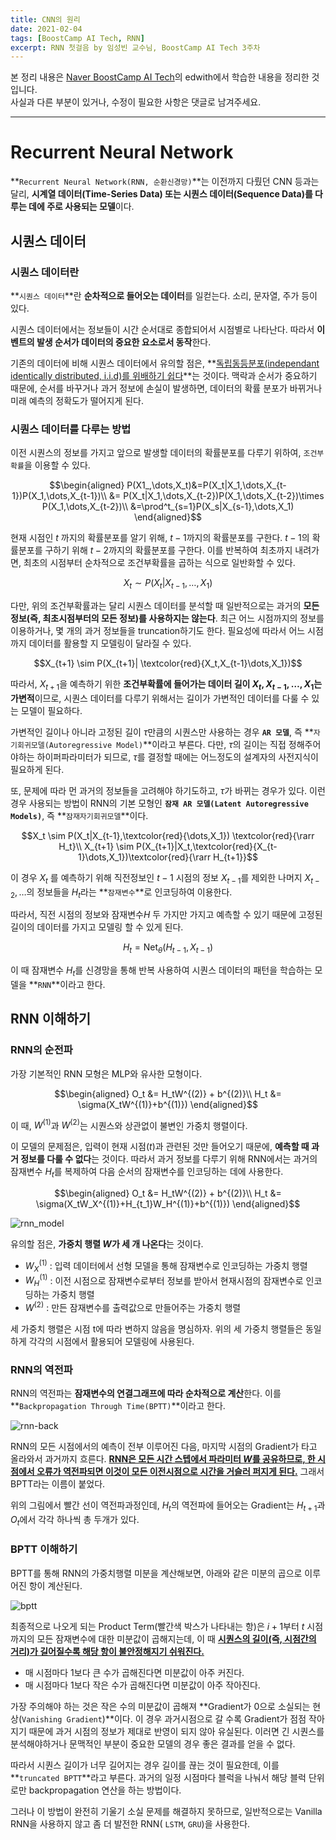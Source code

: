 ```yaml
---
title: CNN의 원리
date: 2021-02-04
tags: [BoostCamp AI Tech, RNN]
excerpt: RNN 첫걸음 by 임성빈 교수님, BoostCamp AI Tech 3주차
---
```

본 정리 내용은 [Naver BoostCamp AI Tech](https://boostcamp.connect.or.kr/)의 edwith에서 학습한 내용을 정리한 것입니다.  
사실과 다른 부분이 있거나, 수정이 필요한 사항은 댓글로 남겨주세요.

---

# Recurrent Neural Network

**`Recurrent Neural Network(RNN, 순환신경망)`**는 이전까지 다뤘던 CNN 등과는 달리, **시계열 데이터(Time-Series Data) 또는 시퀀스 데이터(Sequence Data)를 다루는 데에 주로 사용되는 모델**이다.

## 시퀀스 데이터

### 시퀀스 데이터란

**`시퀀스 데이터`**란 **순차적으로 들어오는 데이터**를 일컫는다. 소리, 문자열, 주가 등이 있다.

시퀀스 데이터에서는 정보들이 시간 순서대로 종합되어서 시점별로 나타난다. 따라서 **이벤트의 발생 순서가 데이터의 중요한 요소로서 동작**한다.

기존의 데이터에 비해 시퀀스 데이터에서 유의할 점은, **<U>독립동등분포(independant identically distributed, i.i.d)를 위배하기 쉽다</U>**는 것이다. 맥락과 순서가 중요하기 때문에, 순서를 바꾸거나 과거 정보에 손실이 발생하면, 데이터의 확률 분포가 바뀌거나 미래 예측의 정확도가 떨어지게 된다.

### 시퀀스 데이터를 다루는 방법

이전 시퀀스의 정보를 가지고 앞으로 발생할 데이터의 확률분포를 다루기 위하여, `조건부확률`을 이용할 수 있다.

$$\begin{aligned}
P(X1_,\dots,X_t)&=P(X_t|X_1,\dots,X_{t-1})P(X_1,\dots,X_{t-1})\\
&= P(X_t|X_1,\dots,X_{t-2})P(X_1,\dots,X_{t-2})\times P(X_1,\dots,X_{t-2})\\
&=\prod^t_{s=1}P(X_s|X_{s-1},\dots,X_1)
\end{aligned}$$

현재 시점인 $t$  까지의 확률분포를 알기 위해, $t-1$까지의 확률분포를 구한다. $t-1$의 확률분포를 구하기 위해 $t-2$까지의 확률분포를 구한다. 이를 반복하여 최초까지 내려가면, 최초의 시점부터 순차적으로 조건부확률을 곱하는 식으로 일반화할 수 있다.

$$X_t \sim P(X_t|X_{t-1},\dots,X_1)$$

다만, 위의 조건부확률과는 달리 시퀀스 데이터를 분석할 때 일반적으로는 과거의 **모든 정보(즉, 최초시점부터의 모든 정보)를 사용하지는 않는다**. 최근 어느 시점까지의 정보를 이용하거나, 몇 개의 과거 정보들을 truncation하기도 한다. 필요성에 따라서 어느 시점까지 데이터를 활용할 지 모델링이 달라질 수 있다.

$$X_{t+1} \sim P(X_{t+1}| \textcolor{red}{X_t,X_{t-1}\dots,X_1})$$

따라서, $X_{t+1}$을 예측하기 위한 **조건부확률에 들어가는 데이터 길이 $X_{t},X_{t-1},\dots,X_1$는 가변적**이므로, 시퀀스 데이터를 다루기 위해서는 길이가 가변적인 데이터를 다룰 수 있는 모델이 필요하다.

가변적인 길이나 아니라 고정된 길이 $\tau$만큼의 시퀀스만 사용하는 경우 **`AR 모델`**, 즉 **`자기회귀모델(Autoregressive Model)`**이라고 부른다. 다만, $\tau$의 길이는 직접 정해주어야하는 하이퍼파라미터가 되므로, $\tau$를 결정할 때에는 어느정도의 설계자의 사전지식이 필요하게 된다.

또, 문제에 따라 먼 과거의 정보들을 고려해야 하기도하고, $\tau$가 바뀌는 경우가 있다. 이런 경우 사용되는 방법이 RNN의 기본 모형인 **`잠재 AR 모델(Latent Autoregressive Models)`**, 즉 **`잠재자기회귀모델`**이다.

$$X_t \sim P(X_t|X_{t-1},\textcolor{red}{\dots,X_1}) \textcolor{red}{\rarr H_t}\\
X_{t+1} \sim P(X_{t+1}|X_t,\textcolor{red}{X_{t-1}\dots,X_1})\textcolor{red}{\rarr H_{t+1}}$$

이 경우 $X_t$ 를 예측하기 위해 직전정보인 $t-1$ 시점의 정보 $X_{t-1}$를 제외한 나머지 $X_{t-2},\dots$의 정보들을 $H_t$라는 **`잠재변수`**로 인코딩하여 이용한다.

따라서, 직전 시점의 정보와 잠재변수$H$ 두 가지만 가지고 예측할 수 있기 때문에 고정된 길이의 데이터를 가지고 모델링 할 수 있게 된다.

$$H_t = \textrm{Net}_\theta(H_{t-1}, X_{t-1})$$

이 때 잠재변수 $H_t$를 신경망을 통해 반복 사용하여 시퀀스 데이터의 패턴을 학습하는 모델을 **`RNN`**이라고 한다.

## RNN 이해하기

### RNN의 순전파

가장 기본적인 RNN 모형은 MLP와 유사한 모형이다.

$$\begin{aligned}
O_t &= H_tW^{(2)} + b^{(2)}\\
H_t &= \sigma(X_tW^{(1)}+b^{(1)})
\end{aligned}$$

이 때, $W^{(1)}$과 $W^{(2)}$는 시퀀스와 상관없이 불변인 가중치 행렬이다.

이 모델의 문제점은, 입력이 현재 시점($t$)과 관련된 것만 들어오기 때문에, **예측할 때 과거 정보를 다룰 수 없다**는 것이다. 따라서 과거 정보를 다루기 위해 RNN에서는 과거의 잠재변수 $H_t$를 복제하여 다음 순서의 잠재변수를 인코딩하는 데에 사용한다.

$$\begin{aligned}
O_t &= H_tW^{(2)} + b^{(2)}\\
H_t &= \sigma(X_tW_X^{(1)}+H_{t_1}W_H^{(1)}+b^{(1)})
\end{aligned}$$

![rnn_model](./img/rnn/rnn_model.png)

유의할 점은, **가중치 행렬 $W$가 세 개 나온다**는 것이다.

- $W_X^{(1)}$ : 입력 데이터에서 선형 모델을 통해 잠재변수로 인코딩하는 가중치 행렬
- $W_H^{(1)}$ : 이전 시점으로 잠재변수로부터 정보를 받아서 현재시점의 잠재변수로 인코딩하는 가중치 행렬
- $W^{(2)}$ : 만든 잠재변수를 출력값으로 만들어주는 가중치 행렬

<Primary>

세 가중치 행렬은 시점 t에 따라 변하지 않음을 명심하자. 위의 세 가중치 행렬들은 동일하게 각각의 시점에서 활용되어 모델링에 사용된다.
</Primary>

### RNN의 역전파

RNN의 역전파는 **잠재변수의 연결그래프에 따라 순차적으로 계산**한다. 이를 **`Backpropagation Through Time(BPTT)`**이라고 한다.

![rnn-back](./img/rnn/rnn-back.png)

RNN의 모든 시점에서의 예측이 전부 이루어진 다음, 마지막 시점의 Gradient가 타고 올라와서 과거까지 흐른다. **<U>RNN은 모든 시간 스텝에서 파라미터 $W$를 공유하므로, 한 시점에서 오류가 역전파되면 이것이 모든 이전시점으로 시간을 거슬러 퍼지게 된다.</U>** 그래서 BPTT라는 이름이 붙었다.

위의 그림에서 빨간 선이 역전파과정인데, $H_t$의 역전파에 들어오는 Gradient는 $H_{t+1}$과 $O_t$에서 각각 하나씩 총 두개가 있다. 

### BPTT 이해하기

BPTT를 통해 RNN의 가중치행렬 미분을 계산해보면, 아래와 같은 미분의 곱으로 이루어진 항이 계산된다.

![bptt](./img/rnn/bptt.png)

최종적으로 나오게 되는 Product Term(빨간색 박스가 나타내는 항)은 $i+1$부터 $t$ 시점까지의 모든 잠재변수에 대한 미분값이 곱해지는데, 이 때 **<U>시퀀스의 길이(즉, 시점간의 거리)가 길어질수록 해당 항이 불안정해지기 쉬워진다.</U>**

- 매 시점마다 1보다 큰 수가 곱해진다면 미분값이 아주 커진다.
- 매 시점마다 1보다 작은 수가 곱해진다면 미분값이 아주 작아진다.

가장 주의해야 하는 것은 작은 수의 미분값이 곱해져 **Gradient가 0으로 소실되는 현상(`Vanishing Gradient`)**이다. 이 경우 과거시점으로 갈 수록 Gradient가 점점 작아지기 때문에 과거 시점의 정보가 제대로 반영이 되지 않아 유실된다. 이러면 긴 시퀀스를 분석해야하거나 문맥적인 부분이 중요한 모델의 경우 좋은 결과를 얻을 수 없다.

따라서 시퀀스 길이가 너무 길어지는 경우 길이를 끊는 것이 필요한데, 이를 **`truncated BPTT`**라고 부른다. 과거의 일정 시점마다 블럭을 나눠서 해당 블럭 단위로만 backpropagation 연산을 하는 방법이다.

그러나 이 방법이 완전히 기울기 소실 문제를 해결하지 못하므로, 일반적으로는 Vanilla RNN을 사용하지 않고 좀 더 발전한 RNN( `LSTM`, `GRU`)을 사용한다.